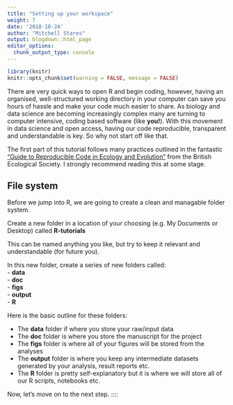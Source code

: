 ```yaml
---
title: "Setting up your workspace"
weight: 7
date: '2018-10-24'
author: "Mitchell Stares"
output: blogdown::html_page
editor_options: 
  chunk_output_type: console
---
```


```r
library(knitr)
knitr::opts_chunk$set(warning = FALSE, message = FALSE)
```

There are very quick ways to open R and begin coding, however, having an organised, well-structured working directory in your computer can save you hours of hassle and make your code much easier to share. As biology and data science are becoming increasingly complex many are turning to computer intensive, coding based software (like **you!**). With this movement in data science and open access, having our code reproducible, transparent and understandable is key. So why not start off like that.

::: callout-note
The first part of this tutorial follows many practices outlined in the fantastic ["Guide to Reproducible Code in Ecology and Evolution"](https://www.britishecologicalsociety.org/wp-content/uploads/2017/12/guide-to-reproducible-code.pdf) from the British Ecological Society. I strongly recommend reading this at some stage.
:::

## File system

Before we jump into R, we are going to create a clean and managable folder system.

::: callout
Create a new folder in a location of your choosing (e.g. My Documents or Desktop) called **R-tutorials**\
:::

This can be named anything you like, but try to keep it relevant and understandable (for future you).

::: callout
In this new folder, create a series of new folders called:\
- **data**\
- **doc**\
- **figs**\
- **output**\
- **R**
:::

Here is the basic outline for these folders:\

<ul>

<li>The **data** folder if where you store your raw/input data</li>

<li>The **doc** folder is where you store the manuscript for the project</li>

<li>The **figs** folder is where all of your figures will be stored from the analyses</li>

<li>The **output** folder is where you keep any intermediate datasets generated by your analysis, result reports etc.</li>

<li>The **R** folder is pretty self-explanatory but it is where we will store all of our R scripts, notebooks etc.</li>

</ul>

Now, let's move on to the next step. ::::
